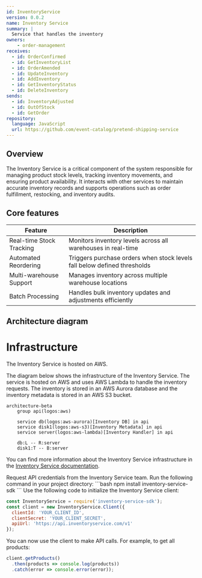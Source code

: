 ```yaml
---
id: InventoryService
version: 0.0.2
name: Inventory Service
summary: |
  Service that handles the inventory
owners:
    - order-management
receives:
  - id: OrderConfirmed
  - id: GetInventoryList
  - id: OrderAmended
  - id: UpdateInventory
  - id: AddInventory
  - id: GetInventoryStatus
  - id: DeleteInventory
sends:
  - id: InventoryAdjusted
  - id: OutOfStock
  - id: GetOrder
repository:
  language: JavaScript
  url: https://github.com/event-catalog/pretend-shipping-service
---
```



## Overview

The Inventory Service is a critical component of the system responsible for managing product stock levels, tracking inventory movements, and ensuring product availability. It interacts with other services to maintain accurate inventory records and supports operations such as order fulfillment, restocking, and inventory audits.

<Tiles >
    <Tile icon="DocumentIcon" href={`/docs/services/${frontmatter.id}/${frontmatter.version}/changelog`}  title="View the changelog" description="Want to know the history of this service? View the change logs" />
    <Tile icon="UserGroupIcon" href="/docs/teams/full-stack" title="Contact the team" description="Any questions? Feel free to contact the owners" />
    <Tile icon="BoltIcon" href={`/visualiser/services/${frontmatter.id}/${frontmatter.version}`} title={`Sends ${frontmatter.sends.length} messages`} description="This service sends messages to downstream consumers" />
    <Tile icon="BoltIcon"  href={`/visualiser/services/${frontmatter.id}/${frontmatter.version}`} title={`Receives ${frontmatter.receives.length} messages`} description="This service receives messages from other services" />
</Tiles>

## Core features

| Feature | Description |
|---------|-------------|
| Real-time Stock Tracking | Monitors inventory levels across all warehouses in real-time |
| Automated Reordering | Triggers purchase orders when stock levels fall below defined thresholds |
| Multi-warehouse Support | Manages inventory across multiple warehouse locations |
| Batch Processing | Handles bulk inventory updates and adjustments efficiently |

## Architecture diagram

<NodeGraph title="Hello world" />

<MessageTable format="all" limit={4} />

# Infrastructure

The Inventory Service is hosted on AWS.

The diagram below shows the infrastructure of the Inventory Service. The service is hosted on AWS and uses AWS Lambda to handle the inventory requests. The inventory is stored in an AWS Aurora database and the inventory metadata is stored in an AWS S3 bucket.

```mermaid
architecture-beta
    group api(logos:aws)

    service db(logos:aws-aurora)[Inventory DB] in api
    service disk1(logos:aws-s3)[Inventory Metadata] in api
    service server(logos:aws-lambda)[Inventory Handler] in api

    db:L -- R:server
    disk1:T -- B:server
```

You can find more information about the Inventory Service infrastructure in the [Inventory Service documentation](https://github.com/event-catalog/pretend-shipping-service/blob/main/README.md).



<Steps title="How to connect to Inventory Service">
  <Step title="Obtain API credentials">
    Request API credentials from the Inventory Service team.
  </Step>
  <Step title="Install the SDK">
    Run the following command in your project directory:
    ```bash
    npm install inventory-service-sdk
    ```
  </Step>
  <Step title="Initialize the client">
  Use the following code to initialize the Inventory Service client:

  ```js
  const InventoryService = require('inventory-service-sdk');
  const client = new InventoryService.Client({
    clientId: 'YOUR_CLIENT_ID',
    clientSecret: 'YOUR_CLIENT_SECRET',
    apiUrl: 'https://api.inventoryservice.com/v1'
  });
```
  </Step>
  <Step title="Make API calls">
  
  You can now use the client to make API calls. For example, to get all products:

  ```js
  client.getProducts()
    .then(products => console.log(products))
    .catch(error => console.error(error));
  ```
  </Step>
</Steps>

<Footer />